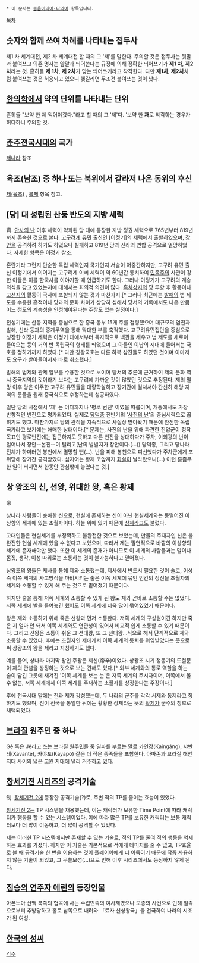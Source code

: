  * 이 문서는 [[동음이의어·다의어]] 항목입니다.

[[목차]]
== 숫자와 함께 쓰여 차례를 나타내는 접두사 ==
제1 차 세계대전, 제2 차 세계대전 할 때의 그 '제'를 말한다. 주의할 것은 접두사는 뒷말과 붙여쓰고 의존 명사는 앞말과 띄어쓴다는 규정에 의해 정확한 띄어쓰기가 '''제1 차''', '''제2 차'''라는 것. 흔히들 '''제 1차''', '''제 2차'''가 맞는 띄어쓰기라고 착각한다. 다만 '''제1차''', '''제2차'''처럼 붙여쓰는 것은 허용되고 있으니 헷갈리면 무조건 붙여쓰는 것이 낫다.

== [[한의학]]에서 약의 단위를 나타내는 단위 ==
흔히들 "보약 한 제 먹어야겠다."라고 할 때의 그 '제'다. '보약 한 '''재'''로 착각하는 경우가 허다하니 주의할 것.

== [[춘추전국시대]]의 국가 ==
[[제나라]] 참조

== 육조(남조) 중 하나 또는 북위에서 갈라져 나온 동위의 후신  ==
[[제(육조)]] , [[북제]] 항목 참고.

== [당] 대 성립된 산둥 반도의 지방 세력 ==
齊. [[안사의 난]] 이후 세력이 약화된 당 대에 등장한 지방 정권 세력으로 765년부터 819년까지 존속한 것으로 본다. [[고구려]]계 유민 출신인 [이정기]의 세력에서 출발하였으며, [[장안]]을 공격하려 하기도 하였으나 실패하고 819년 당과 신라의 연합 공격으로 멸망하였다. 자세한 항목은 이정기 참조.

혼란기라 그런지 단순한 독립 세력인지 국가인지 서술이 어중간하지만, 고구려 유민 출신 이정기에서 이어지는 고구려계 이씨 세력이 약 60년간 통치하여 [[민족주의]] 사관이 강한 이들은 이를 한국사를 이야기할 때 언급하기도 한다. 그러나 이정기가 고구려의 계승 의식을 갖고 있었는지에 대해서는 회의적 의견이 많다. [[흑치상지]]의 당 투항 후 활동이나 [[고선지]]의 활동이 국사에 포함되지 않는 것과 마찬가지.[* 그러나 최근에는 [[발해]]의 법 제도를 수용한 흔적이나 당과의 문화 차이가 상당히 심해서 당서의 기록에서도 나온 만큼 어느 정도의 계승성을 인정해야된다는 주장도 있는 실정이다.]

전성기에는 산동 지역을 중심으로 한 중국 동부 15개 주를 점령했으며 대규모의 염전과 발해, 신라 등과의 중계무역을 통해 막대한 부를 축적했다. 고구려유민집단을 중심으로 성장한 이정기 세력은 이정기 대에서부터 독자적으로 백관을 세우고 법 제도를 새로이 들여오는 등의 거의 반 독립국의 형태를 띄었으며 그 아들인 이납의 시대에 들어서는 국호를 정하기까지 하였다.[* 다만 칭왕국호는 다른 하북 삼진들도 하였던 것이며 이마저도 요구가 받아들여지자 바로 취소했다.]

발해의 법제와 관제 일부를 수용한 것으로 보이며 당서의 추론에 근거하여 제의 문화 역시 중국지역의 것이라기 보다는 고구려에 가까운 것이 많았던 것으로 추정된다. 제의 멸망 이후 당은 이주한 고구려 유민들을 대량학살하고 장기간에 걸쳐서야 간신히 해당 지역의 문물을 원래 중국식으로 수정하는데 성공하였다.

일단 당의 시점에서 '제' 는 어디까지나 '평로 번진' 이였을 따름이며, 개중에서도 가장 반항적인 번진으로 평가되었다. 실제로 [[당덕종]] 전반기의 '[[사진의 난]]'의 중심세력으로 꼽히기도 했고. 마찬가지로 당의 관직을 지속적으로 사실상 받아왔기 때문에 완전한 독립국가라고 보기에는 애매한 상태이다.[* 문제는, 사진의 난을 위해 파견한 진압군이 정작 목표인 평로번진에는 접근하지도 못하고 다른 번진을 상대하다가 주차, 이회광의 난이 일어나서 장안--본진--이 털리고(난의 발발지가 장안이다.(...)) 당덕종, 그리고 당나라 전체가 하마터면 봉천에서 멸망할 뻔(...). 난을 피해 봉천으로 피신했다가 주차군에게 포위당해 장기간 공격받았다. 심지어는 황제 코앞까지 [[화살]]이 날라왔으니(...) 이런 흠좀무한 일이 터지면서 한동안 관심밖에 놓였다는 것.]

== 상 왕조의 신, 선왕, 위대한 왕, 혹은 황제 ==
帝

상나라 사람들이 숭배한 신으로, 현실에 존재하는 신이 아닌 현실세계와는 동떨어진 이상향의 세계에 있는 초월자이다. 하늘 위에 있기 때문에 [[상제]]라고도 불렀다. 

고대인들은 현실세계를 부정확하고 불완전한 것으로 보았는데, 만물의 주재자인 신은 불완전한 현실 세계에 있을 수 없다고 보았으며, 따라서 제는 필연적으로 바깥의 이상향의 세계에 존재해야만 했다. 또한 이 세계의 존재가 아니므로 이 세계의 사람들과는 말이나 몸짓, 생각, 이성 따위로는 소통하는 것이 불가능하다고 믿어졌다.

상왕조의 왕들은 제사를 통해 제와 소통했는데, 제사에서 반드시 필요한 것이 술로, 이성 즉 이쪽 세계의 사고방식을 마비시키는 술은 이쪽 세계에 묶인 인간의 정신을 초월자의 세계와 소통할 수 있게 해 주는 것으로 믿어졌기 때문이다.

하지만 술을 통해 저쪽 세계와 소통할 수 있게 된 왕도 제와 곧바로 소통할 수는 없었다. 저쪽 세계에 발을 들여놓긴 했어도 이쪽 세계에 더욱 많이 묶여있었기 때문이다.

왕은 제와 소통하기 위해 죽은 선왕과 먼저 소통한다. 저쪽 세계의 구성원이긴 하지만 죽은 지 얼마 안 돼서 이쪽 세계와도 연관성이 있어서 비교적 쉽게 소통할 수 있기 때문이다. 그리고 선왕은 소통이 쉬운 그 선대왕, 또 그 선대왕...식으로 해서 단계적으로 제와 소통할 수 있었다. 후에는 초월자인 제에게서 이쪽 세계의 통치를 위임받았다는 뜻으로써 상왕조의 왕을 제라고 지칭하기도 했다.

예를 들어, 상나라 마지막 왕인 주왕은 제신(帝辛)이었다. 상왕조 시기 청동기의 도철문이 제의 관념을 상징하는 것으로 보는 견해도 있다.[* 외부 세계와의 통로 역할을 하는 술이 담긴 그릇에 새겨진 '이쪽 세계를 보는 눈'은 저쪽 세계의 주시자이며, 이쪽에서 볼 수 없는, 저쪽 세계에세 이쪽 세계를 주재하는 초월자를 상징한다는 주장이다.]

후에 전국시대 말에는 진과 제가 강성했는데, 두 나라의 군주를 각각 서제와 동제라고 칭하기도 했으며, 진이 전국을 통일한 뒤에는 황황한 상제라는 뜻의 [[황제]]가 군주의 칭호로 채택되었다.

== [[브라질]] 원주민 중 하나 ==
Gê 혹은 Jê라고 쓰는 브라질 원주민들 중 일파를 부르는 말로 카인강(Kaingáng), 샤반테(Xavante), 카야포(Kayapó) 같은 더 작은 종족들을 포함한다. 아마존과 브라질 해안지대 사이의 넓은 고원 지대에 널리 거주하고 있다.

== [[창세기전 시리즈]]의 공격기술 ==
制. [[창세기전 2]]에 등장한 공격기술(?)로, 주변 적의 TP를 줄이는 효능이 있었다.

[[창세기전 2]]는 TP 시스템을 채용했는데, 이는 캐릭터가 보유한 Time Point에 따라 캐릭터가 행동을 할 수 있는 시스템이었다. 이에 따라 많은 TP를 보유한 캐릭터는 보통 캐릭터보다 더 많이 이동하고, 더 많이 공격할 수 있었다.

제는 이러한 TP 시스템에서만 존재할 수 있는 기술로, 적의 TP를 줄여 적의 행동을 억제하는 효과를 가졌다. 하지만 이 기술은 기본적으로 적에게 데미지를 줄 수 없고, TP효율로 볼 때 공격기술 한 번을 이용하는 것이 플레이어에게 더 이득이기 때문에 작중 사용하지 않는 기술이 되었고, 그 무쓸모성(...)으로 인해 이후 시리즈에서도 등장하지 않게 된다.

== [[짐승의 연주자 에린]]의 등장인물 ==
아폰노아 산맥 북쪽의 협곡에 사는 수렵민족의 여사제였으나 모종의 사건으로 인해 일족으로부터 추방당하고 홀로 남쪽으로 내려와 「료자 신성왕국」을 건국하여 나라의 시조가 된 여성.

== [[한국의 성씨]] ==

[[각주]]
